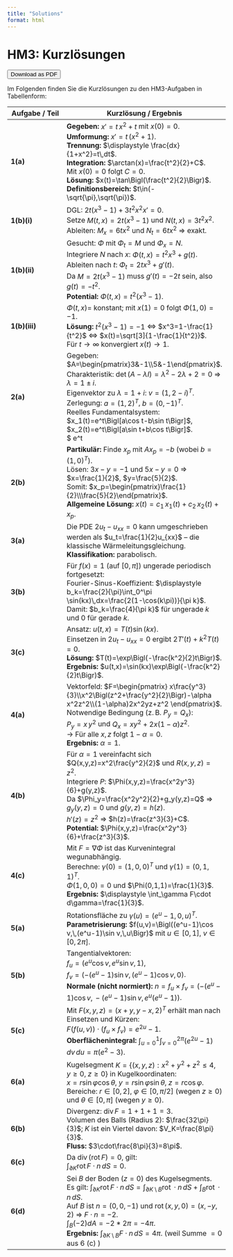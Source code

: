 ```yaml
---
title: "Solutions"
format: html
---
```


# HM3: Kurzlösungen

<button onclick="window.print()">Download as PDF</button>

Im Folgenden finden Sie die Kurzlösungen zu den HM3-Aufgaben in Tabellenform:

| **Aufgabe / Teil** | **Kurzlösung / Ergebnis** |
|--------------------|---------------------------|
| **1(a)** | **Gegeben:** $x' = t\,x^2 + t$ mit $x(0)=0$. <br> **Umformung:** $x' = t\,(x^2+1)$. <br> **Trennung:** $\displaystyle \frac{dx}{1+x^2}=t\,dt$. <br> **Integration:** $\arctan(x)=\frac{t^2}{2}+C$. <br> Mit $x(0)=0$ folgt $C=0$. <br> **Lösung:** $x(t)=\tan\Bigl(\frac{t^2}{2}\Bigr)$. <br> **Definitionsbereich:** $t\in(-\sqrt{\pi},\sqrt{\pi})$. |
| **1(b)(i)** | DGL: $2t(x^3-1)+3t^2x^2x'=0$. <br> Setze $M(t,x)=2t(x^3-1)$ und $N(t,x)=3t^2x^2$. <br> Ableiten: $M_x=6tx^2$ und $N_t=6tx^2$ ⇒ exakt. |
| **1(b)(ii)** | Gesucht: $\Phi$ mit $\Phi_t=M$ und $\Phi_x=N$. <br> Integriere $N$ nach $x$: $\Phi(t,x)=t^2x^3+g(t)$. <br> Ableiten nach $t$: $\Phi_t=2tx^3+g'(t)$. <br> Da $M=2t(x^3-1)$ muss $g'(t)=-2t$ sein, also $g(t)=-t^2$. <br> **Potential:** $\Phi(t,x)=t^2(x^3-1)$. |
| **1(b)(iii)** | $\Phi(t,x)=$ konstant; mit $x(1)=0$ folgt $\Phi(1,0)=-1$. <br> **Lösung:** $t^2(x^3-1)=-1$ ⇔ $x^3=1-\frac{1}{t^2}$ ⇔ $x(t)=\sqrt[3]{1-\frac{1}{t^2}}$. <br> Für $t\to\infty$ konvergiert $x(t)\to 1$. |
| **2(a)** | Gegeben: $A=\begin{pmatrix}3&-1\\5&-1\end{pmatrix}$. <br> Charakteristik: $\det(A-\lambda I)=\lambda^2-2\lambda+2=0$ ⇒ $\lambda=1\pm i$. <br> Eigenvektor zu $\lambda=1+i$: $v=(1,\,2-i)^T$. <br> Zerlegung: $a=(1,2)^T$, $b=(0,-1)^T$. <br> Reelles Fundamentalsystem: <br> $x_1(t)=e^t\Bigl[a\cos t-b\sin t\Bigr]$, <br> $x_2(t)=e^t\Bigl[a\sin t+b\cos t\Bigr]$. <br> $ e^t \begin{pmatrix} cos && sin ) \end{pmatrix}$  <br> e^t(a_2 cos + b_2 sin, a_2 sin - b_2 cos) |
| **2(b)** | **Partikulär:** Finde $x_p$ mit $Ax_p=-b$ (wobei $b=(1,0)^T$). <br> Lösen: $3x-y=-1$ und $5x-y=0$ ⇒ $x=\frac{1}{2}$, $y=\frac{5}{2}$. <br> Somit: $x_p=\begin{pmatrix}\frac{1}{2}\\\frac{5}{2}\end{pmatrix}$. <br> **Allgemeine Lösung:** $x(t)=c_1\,x_1(t)+c_2\,x_2(t)+x_p$. |
| **3(a)** | Die PDE $2u_t-u_{xx}=0$ kann umgeschrieben werden als $u_t=\frac{1}{2}u_{xx}$ – die klassische Wärmeleitungsgleichung. <br> **Klassifikation:** parabolisch. |
| **3(b)** | Für $f(x)=1$ (auf $[0,\pi]$) ungerade periodisch fortgesetzt: <br> Fourier-Sinus-Koeffizient: $\displaystyle b_k=\frac{2}{\pi}\int_0^\pi \sin(kx)\,dx=\frac{2(1-\cos(k\pi))}{\pi k}$. <br> Damit: $b_k=\frac{4}{\pi k}$ für ungerade $k$ und 0 für gerade $k$. |
| **3(c)** | Ansatz: $u(t,x)=T(t)\sin(kx)$. <br> Einsetzen in $2u_t-u_{xx}=0$ ergibt $2T'(t)+k^2T(t)=0$. <br> **Lösung:** $T(t)=\exp\Bigl(-\frac{k^2}{2}t\Bigr)$. <br> **Ergebnis:** $u(t,x)=\sin(kx)\exp\Bigl(-\frac{k^2}{2}t\Bigr)$. |
| **4(a)** | Vektorfeld: $F=\begin{pmatrix} x\frac{y^3}{3}\\x^2\Bigl(z^2+\frac{y^2}{2}\Bigr)-\alpha x^2z^2\\(1-\alpha)2x^2yz+z^2 \end{pmatrix}$. <br> Notwendige Bedingung (z. B. $P_y=Q_x$): <br> $P_y=x\,y^2$ und $Q_x=xy^2+2x(1-\alpha)z^2$. <br> → Für alle $x,z$ folgt $1-\alpha=0$. <br> **Ergebnis:** $\alpha=1$. |
| **4(b)** | Für $\alpha=1$ vereinfacht sich $Q(x,y,z)=x^2\frac{y^2}{2}$ und $R(x,y,z)=z^2$. <br> Integriere $P$: $\Phi(x,y,z)=\frac{x^2y^3}{6}+g(y,z)$. <br> Da $\Phi_y=\frac{x^2y^2}{2}+g_y(y,z)=Q$ ⇒ $g_y(y,z)=0$ und $g(y,z)=h(z)$. <br> $h'(z)=z^2$ ⇒ $h(z)=\frac{z^3}{3}+C$. <br> **Potential:** $\Phi(x,y,z)=\frac{x^2y^3}{6}+\frac{z^3}{3}$. |
| **4(c)** | Mit $F=\nabla\Phi$ ist das Kurvenintegral wegunabhängig. <br> Berechne: $\gamma(0)=(1,0,0)^T$ und $\gamma(1)=(0,1,1)^T$. <br> $\Phi(1,0,0)=0$ und $\Phi(0,1,1)=\frac{1}{3}$. <br> **Ergebnis:** $\displaystyle \int_\gamma F\cdot d\gamma=\frac{1}{3}$. |
| **5(a)** | Rotationsfläche zu $\gamma(u)=(e^u-1,0,u)^T$. <br> **Parametrisierung:** $f(u,v)=\Bigl((e^u-1)\cos v,\,(e^u-1)\sin v,\,u\Bigr)$ mit $u\in[0,1]$, $v\in[0,2\pi]$. |
| **5(b)** | Tangentialvektoren: <br> $f_u=(e^u\cos v,\,e^u\sin v,\,1)$, <br> $f_v=(- (e^u-1)\sin v,\,(e^u-1)\cos v,\,0)$. <br> **Normale (nicht normiert):** $n=f_u\times f_v=(- (e^u-1)\cos v,\,- (e^u-1)\sin v,\,e^u(e^u-1))$. |
| **5(c)** | Mit $F(x,y,z)=(x+y,\,y-x,\,2)^T$ erhält man nach Einsetzen und Kürzen: <br> $F(f(u,v))\cdot (f_u\times f_v)= e^{2u}-1$. <br> **Oberflächenintegral:** $\displaystyle \int_{u=0}^1\int_{v=0}^{2\pi}(e^{2u}-1)\,dv\,du=\pi(e^2-3)$. |
| **6(a)** | Kugelsegment $K=\{(x,y,z):x^2+y^2+z^2\le4,\; y\ge0,\; z\ge0\}$ in Kugelkoordinaten: <br> $x=r\sin\varphi\cos\theta,\; y=r\sin\varphi\sin\theta,\; z=r\cos\varphi$. <br> Bereiche: $r\in[0,2]$, $\varphi\in[0,\pi/2]$ (wegen $z\ge0$) und $\theta\in[0,\pi]$ (wegen $y\ge0$). |
| **6(b)** | Divergenz: $\operatorname{div}F=1+1+1=3$. <br> Volumen des Balls (Radius 2): $\frac{32\pi}{3}$; $K$ ist ein Viertel davon: $V_K=\frac{8\pi}{3}$. <br> **Fluss:** $3\cdot\frac{8\pi}{3}=8\pi$. |
| **6(c)** | Da $\operatorname{div}(\operatorname{rot}F)=0$, gilt: <br> $\displaystyle \int_{\partial K}\operatorname{rot}F\cdot n\,dS=0$. |
| **6(d)** | Sei $B$ der Boden ($z=0$) des Kugelsegments. <br> Es gilt: $\int_{\partial K}\operatorname {rot} F\cdot n\,dS = \int_{\partial K\setminus B}\operatorname {rot}\cdot n\,dS+\int_B \operatorname {rot}\cdot n\,dS$. <br> Auf $B$ ist $n=(0,0,-1)$ und $\operatorname {rot}(x,y,0)=(x,-y,2)$ ⇒ $F\cdot n=-2$. <br> $\int_B (-2)dA=-2*2\pi=-4\pi$. <br> **Ergebnis:** $\displaystyle \int_{\partial K\setminus B}F\cdot n\,dS=4\pi$. (weil Summe $= 0$ aus 6 (c) ) |


